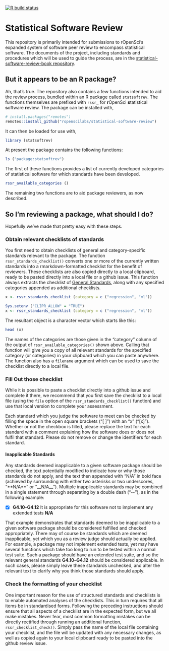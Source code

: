 <!-- badges: start -->
[![R build status](https://github.com/ropenscilabs/statistical-software-review/workflows/R-CMD-check/badge.svg)](https://github.com/ropenscilabs/statistical-software-review/actions)
<!-- badges: end -->


<!-- README.md is generated from README.Rmd. Please edit that file -->

# Statistical Software Review

This repository is primarily intended for submissions to rOpenSci's expanded
system of software peer review to encompass statistical software. The documents
of the project, including standards and procedures which will be used to guide
the process, are in the [statistical-software-review-book
repository](https://github.com/ropenscilabs/statistical-software-review-book).

## But it appears to be an R package?

Ah, that's true. The repository also contains a few functions intended to aid
the review process, bundled within an R package called `statsoftrev`. The
functions themselves are prefixed with `rssr_` for **r**OpenSci **s**tatistical
**s**oftware **r**eview. The package can be installed with,

```r
# install.packages("remotes")
remotes::install_github("ropenscilabs/statistical-software-review")
```

It can then be loaded for use with,
```r
library (statsoftrev)
```

At present the package contains the following functions:

```r
ls ("package:statsoftrev")
```

The first of these functions provides a list of currently developed categories
of statistical software for which standards have been developed.

```r
rssr_available_categories ()
```

The remaining two functions are to aid package reviewers, as now described.

## So I'm reviewing a package, what should I do?

Hopefully we've made that pretty easy with these steps.

### Obtain relevant checklists of standards

You first need to obtain checklists of general and category-specific standards
relevant to the package. The function `rssr_standards_checklist()` converts one
or more of the currently written standards into a rmarkdown-formatted checklist
for the benefit of reviewers. These checklists are also copied directly to
a local clipboard, ready to be pasted directly into a local file or a github
issue. This function always extracts the checklist of [General
Standards](https://ropenscilabs.github.io/statistical-software-review-book/standards.html#general-standards-for-statistical-software),
along with any specified categories appended as additional checklists.

```r
x <- rssr_standards_checklist (category = c ("regression", "ml"))
```
```r
Sys.setenv ("CLIPR_ALLOW" = "TRUE")
x <- rssr_standards_checklist (category = c ("regression", "ml"))
```

The resultant object is a character vector which starts like this:

```r
head (x)
```

The names of the categories are those given in the "category" column of the
output of `rssr_available_categories()` shown above. Calling that function will
give you a copy of all relevant standards for the specified category (or
categories) in your clipboard which you can paste anywhere. The function also
has a `filename` argument which can be used to save the checklist directly to
a local file.

### Fill Out those checklist

While it is possible to paste a checklist directly into a github issue and
complete it there, we recommend that you first save the checklist to a local
file (using the `file` option of the `rssr_standards_checklist()` function) and
use that local version to complete your assessment.

Each standard which you judge the software to meet can be checked by filling
the space in the open square brackets ("[ ]") with an "x" ("[x]"). Whether or
not the checkbox is filled, please replace the text for each standard with
a comment explaining how the software does or does not fulfil that standard.
Please do not remove or change the identifiers for each standard.

#### Inapplicable Standards

Any standards deemed inapplicable to a given software package should be
checked, the text potentially modified to indicate how or why those standards
do not apply, and the text then appended with “N/A” in bold face (achieved by
surrounding with either two asterisks or two underscores, “\*\*N/A\*\*” or
“\_\_N/A\_\_”). Multiple inapplicable standards may be combined in a single
statement through separating by a double dash ("\-\-"), as in the following
example:

- [x] **G4.10**--**G4.12** It is appropriate for this software not to implement
      any extended tests **N/A**

That example demonstrates that standards deemed to be inapplicable to a given
software package should be considered fulfilled and checked appropriately.
There may of course be standards which are deemed inapplicable, yet which you
as a review judge should actually be applied. For example, a package may not
implement extended tests, yet may have several functions which take too long to
run to be tested within a normal test suite. Such a package should have an
extended test suite, and so the relevant general standards **G4.10**--**G4.12**
should be considered applicable. In such cases, please simply leave these
standards unchecked, and alter the relevant text to clarify why you think those
standards should apply.

### Check the formatting of your checklist

One important reason for the use of structured standards and checklists is to
enable automated analyses of the checklists. This in turn requires that all
items be in standardised forms. Following the preceding instructions should
ensure that all aspects of a checklist are in the expected form, but we all
make mistakes. Never fear, most common formatting mistakes can be directly
rectified through running an additional function, `rssr_checklist_check()`.
Simply pass the name of the local file containing your checklist, and the file
will be updated with any necessary changes, as well as copied again to your
local clipboard ready to be pasted into the github review issue.

